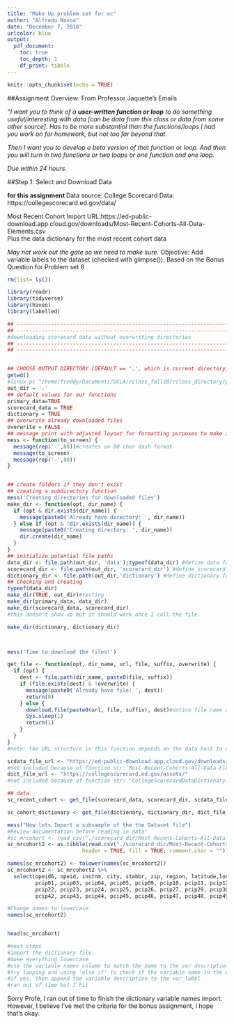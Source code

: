 ---
title: "Make Up problem set for ec"
author: "Alfredo Novoa"
date: "December 7, 2018"
urlcolor: blue
output: 
  pdf_document:
    toc: true 
    toc_depth: 1
    df_print: tibble 
---

```{r setup, include=FALSE}
knitr::opts_chunk$set(echo = TRUE)
```

##Assignment Overview: From Professor Jaquette's Emails

*"I want you to think of a __user-written function or loop__ to do something useful/interesting with data [can be data from this class or data from some other source]. Has to be more substantial than the functions/loops I had you work on for homework, but not too far beyond that.*
 
*Then I want you to develop a beta version of that function or loop. And then you will turn in two functions or two loops or one function and one loop.*

*Due within 24 hours.*


##Step 1: Select and Download Data

**for this assignment **
Data source: College Scorecard Data: https://collegescorecard.ed.gov/data/

Most Recent Cohort Import URL:https://ed-public-download.app.cloud.gov/downloads/Most-Recent-Cohorts-All-Data-Elements.csv  
Plus the data dictionary for the most recent cohort data 

*May not work out the gate so we need to make sure.* 
Objective: Add variable labels to the dataset (checked with glimpse()).
Based on the Bonus Question for Problem set 8


```{r }

rm(list= ls())

library(readr)
library(tidyverse)
library(haven)
library(labelled)

## -----------------------------------------------------------------------------
## -----------------------------------------------------------------------------
#downloading scorecard data without overwriting directories
## -----------------------------------------------------------------------------
## -----------------------------------------------------------------------------


## CHOOSE OUTPUT DIRECTORY (DEFAULT == '.', which is current directory)
getwd()
#linux pc "/home/freddy/Documents/UCLA/rclass_fall18/rclass_directory/problemsets/Make Up Assignment Brainstorm"
out_dir = '.'
## default values for our functions 
primary_data=TRUE
scorecard_data = TRUE
dictionary = TRUE
## overwrite already downloaded files
overwrite = FALSE
## message print with adjusted layout for formatting purposes to make it easy to see when a new step has begun
mess <- function(to_screen) {
  message(rep('-',80))#creates an 80 char dash format
  message(to_screen)
  message(rep('-',80))
}


## create folders if they don't exist
## creating a subdirectory function
mess('Creating directories for downloaded files')
make_dir <- function(opt, dir_name) {
  if (opt & dir.exists(dir_name)) {
    message(paste0('Already have directory: ', dir_name))
  } else if (opt & !dir.exists(dir_name)) {
    message(paste0('Creating directory: ', dir_name))
    dir.create(dir_name)
  }
}
## initialize potential file paths
data_dir <- file.path(out_dir, 'data');typeof(data_dir) #define data folder path
scorecard_dir <- file.path(out_dir, 'scorecard_dir') #define scorecard folder path
dictionary_dir <- file.path(out_dir,'dictionary') #define dictionary folder path
## checking and creating
typeof(data_dir)
make_dir(TRUE, out_dir)#testing
make_dir(primary_data, data_dir)
make_dir(scorecard_data, scorecard_dir)
#this doesn't show up but it should work once I call the file

make_dir(dictionary, dictionary_dir)



mess('Time to download the files!')

get_file <- function(opt, dir_name, url, file, suffix, overwrite) {
  if (opt) {
    dest <- file.path(dir_name, paste0(file, suffix))
    if (file.exists(dest) & !overwrite) {
      message(paste0('Already have file: ', dest))
      return(0)
    } else {
      download.file(paste0(url, file, suffix), dest)#notice file name cat()s , good for batch url exports 
      Sys.sleep(1)
      return(1)
    }
  }
}
#note: the URL structure in this function depends on the data host to make data available in the same folder

scdata_file_url <- "https://ed-public-download.app.cloud.gov/downloads/"
#not included because of function str:'Most-Recent-Cohorts-All-Data-Elements.csv'
dict_file_url <- "https://collegescorecard.ed.gov/assets/" 
#not included because of function str: 'CollegeScorecardDataDictionary.xlsx'

## data
sc_recent_cohort <- get_file(scorecard_data, scorecard_dir, scdata_file_url, 'Most-Recent-Cohorts-All-Data-Elements', '.csv', overwrite)

sc_cohort_dictionary <- get_file(dictionary, dictionary_dir, dict_file_url, 'CollegeScorecardDataDictionary', '.xlsx', overwrite)

mess("Now lets Import a subsample of the the Dataset file")
#Review documentation before reading in data! 
#sc_mrcohort <- read_csv("./scorecard_dir/Most-Recent-Cohorts-All-Data-Elements.csv") #this didn't work
sc_mrcohort2 <- as.tibble(read.csv("./scorecard_dir/Most-Recent-Cohorts-All-Data-Elements.csv", 
                        header = TRUE, fill = TRUE, comment.char = ""))

names(sc_mrcohort2) <- tolower(names(sc_mrcohort2))
sc_mrcohort2 <- sc_mrcohort2 %>%
  select(opeid6, opeid, instnm, city, stabbr, zip, region, latitude,longitude, ccbasic, adm_rate, adm_rate_all,
         pcip01, pcip03, pcip04, pcip05, pcip09, pcip10, pcip11, pcip12, pcip13, pcip14, pcip15, pcip16, pcip19,
         pcip22, pcip23, pcip24, pcip25, pcip26, pcip27, pcip29, pcip30, pcip31, pcip38, pcip39, pcip40, pcip41,
         pcip42, pcip43, pcip44, pcip45, pcip46, pcip47, pcip48, pcip49, pcip50, pcip51, pcip52)

#Change names to lowercase  
names(sc_mrcohort2) 


head(sc_mrcohort) 

#next steps
#import the dictionary file.
#make everything lowercase 
#use the variable names column to match the name to the var description.
#try looping and using 'else if' to check if the variable name in the dictionary sheet is in the current dataset
#if yes, then append the variable description to the var_label
#ran out of time but I hit


```
Sorry Profe, I ran out of time to finish the dictionary variable names import. However, I believe I've met the criteria for the bonus assignment, I hope that's okay.

